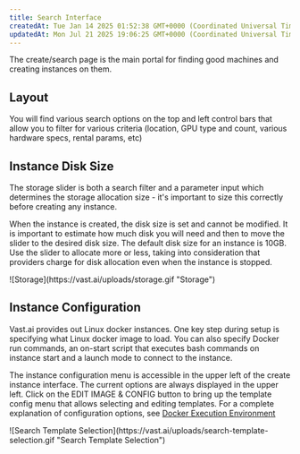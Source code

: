 ```yaml
---
title: Search Interface
createdAt: Tue Jan 14 2025 01:52:38 GMT+0000 (Coordinated Universal Time)
updatedAt: Mon Jul 21 2025 19:06:25 GMT+0000 (Coordinated Universal Time)
---
```


The create/search page is the main portal for finding good machines and creating instances on them.

## Layout

You will find various search options on the top and left control bars that allow you to filter for various criteria (location, GPU type and count, various hardware specs, rental params, etc)

## Instance Disk Size

The storage slider is both a search filter and a parameter input which determines the storage allocation size - it's important to size this correctly before creating any instance.

When the instance is created, the disk size is set and cannot be modified. It is important to estimate how much disk you will need and then to move the slider to the desired disk size. The default disk size for an instance is 10GB. Use the slider to allocate more or less, taking into consideration that providers charge for disk allocation even when the instance is stopped.

<Frame caption="Storage">
![Storage](https://vast.ai/uploads/storage.gif "Storage")
</Frame>

## Instance Configuration

Vast.ai provides out Linux docker instances. One key step during setup is specifying what Linux docker image to load. You can also specify Docker run commands, an on-start script that executes bash commands on instance start and a launch mode to connect to the instance.

The instance configuration menu is accessible in the upper left of the create instance interface. The current options are always displayed in the upper left.
Click on the EDIT IMAGE & CONFIG button to bring up the template config menu that allows selecting and editing templates. For a complete explanation of configuration options, see [Docker Execution Environment](https://docs.vast.ai/instances/docker-execution-environment)

<Frame caption="Search Template Selection">
![Search Template Selection](https://vast.ai/uploads/search-template-selection.gif "Search Template Selection")
</Frame>

